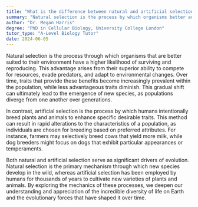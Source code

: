 ```yaml
---
title: "What is the difference between natural and artificial selection, and how do they relate to evolution?"
summary: "Natural selection is the process by which organisms better adapted to their environment survive and reproduce."
author: "Dr. Megan Harris"
degree: "PhD in Cellular Biology, University College London"
tutor_type: "A-Level Biology Tutor"
date: 2024-06-05
---
```


Natural selection is the process through which organisms that are better suited to their environment have a higher likelihood of surviving and reproducing. This advantage arises from their superior ability to compete for resources, evade predators, and adapt to environmental changes. Over time, traits that provide these benefits become increasingly prevalent within the population, while less advantageous traits diminish. This gradual shift can ultimately lead to the emergence of new species, as populations diverge from one another over generations.

In contrast, artificial selection is the process by which humans intentionally breed plants and animals to enhance specific desirable traits. This method can result in rapid alterations to the characteristics of a population, as individuals are chosen for breeding based on preferred attributes. For instance, farmers may selectively breed cows that yield more milk, while dog breeders might focus on dogs that exhibit particular appearances or temperaments.

Both natural and artificial selection serve as significant drivers of evolution. Natural selection is the primary mechanism through which new species develop in the wild, whereas artificial selection has been employed by humans for thousands of years to cultivate new varieties of plants and animals. By exploring the mechanics of these processes, we deepen our understanding and appreciation of the incredible diversity of life on Earth and the evolutionary forces that have shaped it over time.
    